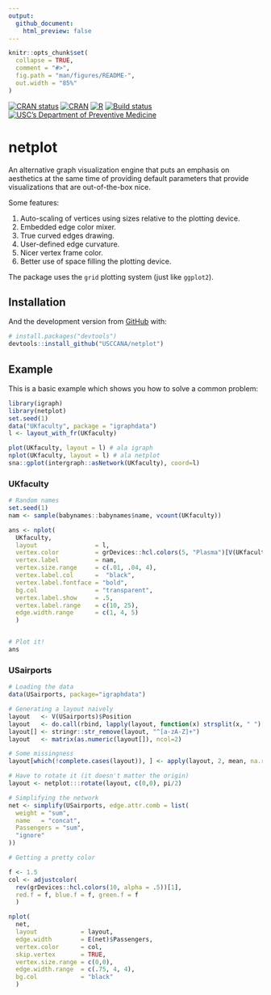```yaml
---
output:
  github_document:
    html_preview: false
---
```


<!-- README.md is generated from README.Rmd. Please edit that file -->

```r
knitr::opts_chunk$set(
  collapse = TRUE,
  comment = "#>",
  fig.path = "man/figures/README-",
  out.width = "85%"
)
```

[![CRAN
status](https://www.r-pkg.org/badges/version/fmcmc)](https://cran.r-project.org/package=fmcmc)
[![CRAN](https://cranlogs.r-pkg.org/badges/netplot)](https://cran.r-project.org/package=netplot)
[![R](https://github.com/USCCANA/netplot/actions/workflows/ci.yml/badge.svg)](https://github.com/USCCANA/netplot/actions/workflows/ci.yml)
[![Build status](https://ci.appveyor.com/api/projects/status/3k2m3oq6o99qcs0r?svg=true)](https://ci.appveyor.com/project/gvegayon/netplot)
[![USC's Department of Preventive Medicine](https://raw.githubusercontent.com/USCbiostats/badges/master/tommy-uscprevmed-badge.svg)](https://preventivemedicine.usc.edu)

# netplot


An alternative graph visualization engine that puts an emphasis on aesthetics at the same time of providing default parameters that provide visualizations that are out-of-the-box nice.

Some features:

1.  Auto-scaling of vertices using sizes relative to the plotting device.
2.  Embedded edge color mixer.
3.  True curved edges drawing.
4.  User-defined edge curvature.
5.  Nicer vertex frame color.
6.  Better use of space filling the plotting device.

The package uses the `grid` plotting system (just like `ggplot2`).

## Installation

<!-- You can install the released version of netplot from [CRAN](https://CRAN.R-project.org) with: -->

<!-- ``` r -->
<!-- install.packages("netplot") -->
<!-- ``` -->

And the development version from [GitHub](https://github.com/) with:

``` r
# install.packages("devtools")
devtools::install_github("USCCANA/netplot")
```
## Example

This is a basic example which shows you how to solve a common problem:

```r
library(igraph)
library(netplot)
set.seed(1)
data("UKfaculty", package = "igraphdata")
l <- layout_with_fr(UKfaculty)

plot(UKfaculty, layout = l) # ala igraph
nplot(UKfaculty, layout = l) # ala netplot
sna::gplot(intergraph::asNetwork(UKfaculty), coord=l)
```


### UKfaculty

```r
# Random names
set.seed(1)
nam <- sample(babynames::babynames$name, vcount(UKfaculty))

ans <- nplot(
  UKfaculty,
  layout                = l,
  vertex.color          = grDevices::hcl.colors(5, "Plasma")[V(UKfaculty)$Group + 1],
  vertex.label          = nam,
  vertex.size.range     = c(.01, .04, 4),
  vertex.label.col      =  "black",
  vertex.label.fontface = "bold",
  bg.col                = "transparent",
  vertex.label.show     = .5,
  vertex.label.range    = c(10, 25),
  edge.width.range      = c(1, 4, 5)
  )


# Plot it!
ans

```

### USairports

```r
# Loading the data
data(USairports, package="igraphdata")

# Generating a layout naively
layout   <- V(USairports)$Position
layout   <- do.call(rbind, lapply(layout, function(x) strsplit(x, " ")[[1]]))
layout[] <- stringr::str_remove(layout, "^[a-zA-Z]+")
layout   <- matrix(as.numeric(layout[]), ncol=2)

# Some missingness
layout[which(!complete.cases(layout)), ] <- apply(layout, 2, mean, na.rm=TRUE)

# Have to rotate it (it doesn't matter the origin)
layout <- netplot:::rotate(layout, c(0,0), pi/2)

# Simplifying the network
net <- simplify(USairports, edge.attr.comb = list(
  weight = "sum",
  name   = "concat",
  Passengers = "sum",
  "ignore"
))

# Getting a pretty color

f <- 1.5
col <- adjustcolor(
  rev(grDevices::hcl.colors(10, alpha = .5))[1],
  red.f = f, blue.f = f, green.f = f
  )

nplot(
  net,
  layout            = layout,
  edge.width        = E(net)$Passengers,
  vertex.color      = col,
  skip.vertex       = TRUE,
  vertex.size.range = c(0,0),
  edge.width.range  = c(.75, 4, 4),
  bg.col            = "black"
  )
```

